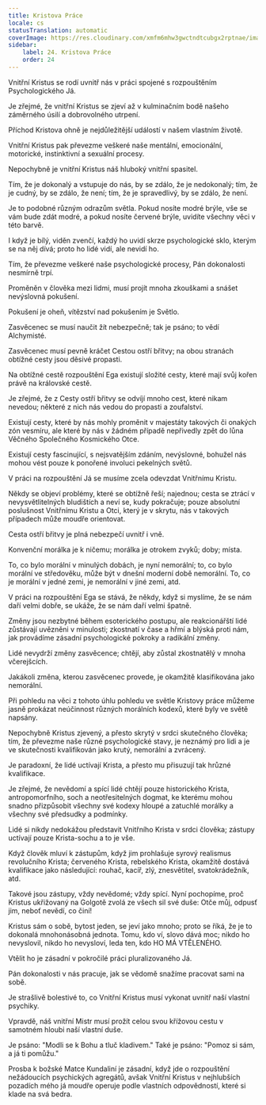 ```yaml
---
title: Kristova Práce
locale: cs
statusTranslation: automatic
coverImage: https://res.cloudinary.com/xmfm6mhw3gwctndtcubgx2rptnae/image/upload/v1741354419/small_cover_la_gran_rebelion_28716e29d2.webp
sidebar:
    label: 24. Kristova Práce
    order: 24
---
```

Vnitřní Kristus se rodí uvnitř nás v práci spojené s rozpouštěním Psychologického Já.

Je zřejmé, že vnitřní Kristus se zjeví až v kulminačním bodě našeho záměrného úsilí a dobrovolného utrpení.

Příchod Kristova ohně je nejdůležitější událostí v našem vlastním životě.

Vnitřní Kristus pak převezme veškeré naše mentální, emocionální, motorické, instinktivní a sexuální procesy.

Nepochybně je vnitřní Kristus náš hluboký vnitřní spasitel.

Tím, že je dokonalý a vstupuje do nás, by se zdálo, že je nedokonalý; tím, že je cudný, by se zdálo, že není; tím, že je spravedlivý, by se zdálo, že není.

Je to podobné různým odrazům světla. Pokud nosíte modré brýle, vše se vám bude zdát modré, a pokud nosíte červené brýle, uvidíte všechny věci v této barvě.

I když je bílý, viděn zvenčí, každý ho uvidí skrze psychologické sklo, kterým se na něj dívá; proto ho lidé vidí, ale nevidí ho.

Tím, že převezme veškeré naše psychologické procesy, Pán dokonalosti nesmírně trpí.

Proměněn v člověka mezi lidmi, musí projít mnoha zkouškami a snášet nevýslovná pokušení.

Pokušení je oheň, vítězství nad pokušením je Světlo.

Zasvěcenec se musí naučit žít nebezpečně; tak je psáno; to vědí Alchymisté.

Zasvěcenec musí pevně kráčet Cestou ostří břitvy; na obou stranách obtížné cesty jsou děsivé propasti.

Na obtížné cestě rozpouštění Ega existují složité cesty, které mají svůj kořen právě na královské cestě.

Je zřejmé, že z Cesty ostří břitvy se odvíjí mnoho cest, které nikam nevedou; některé z nich nás vedou do propasti a zoufalství.

Existují cesty, které by nás mohly proměnit v majestáty takových či onakých zón vesmíru, ale které by nás v žádném případě nepřivedly zpět do lůna Věčného Společného Kosmického Otce.

Existují cesty fascinující, s nejsvatějším zdáním, nevýslovné, bohužel nás mohou vést pouze k ponořené involuci pekelných světů.

V práci na rozpouštění Já se musíme zcela odevzdat Vnitřnímu Kristu.

Někdy se objeví problémy, které se obtížně řeší; najednou; cesta se ztrácí v nevysvětlitelných bludištích a neví se, kudy pokračuje; pouze absolutní poslušnost Vnitřnímu Kristu a Otci, který je v skrytu, nás v takových případech může moudře orientovat.

Cesta ostří břitvy je plná nebezpečí uvnitř i vně.

Konvenční morálka je k ničemu; morálka je otrokem zvyků; doby; místa.

To, co bylo morální v minulých dobách, je nyní nemorální; to, co bylo morální ve středověku, může být v dnešní moderní době nemorální. To, co je morální v jedné zemi, je nemorální v jiné zemi, atd.

V práci na rozpouštění Ega se stává, že někdy, když si myslíme, že se nám daří velmi dobře, se ukáže, že se nám daří velmi špatně.

Změny jsou nezbytné během esoterického postupu, ale reakcionářští lidé zůstávají uvězněni v minulosti; zkostnatí v čase a hřmí a blýská proti nám, jak provádíme zásadní psychologické pokroky a radikální změny.

Lidé nevydrží změny zasvěcence; chtějí, aby zůstal zkostnatělý v mnoha včerejšcích.

Jakákoli změna, kterou zasvěcenec provede, je okamžitě klasifikována jako nemorální.

Při pohledu na věci z tohoto úhlu pohledu ve světle Kristovy práce můžeme jasně prokázat neúčinnost různých morálních kodexů, které byly ve světě napsány.

Nepochybně Kristus zjevený, a přesto skrytý v srdci skutečného člověka; tím, že převezme naše různé psychologické stavy, je neznámý pro lidi a je ve skutečnosti kvalifikován jako krutý, nemorální a zvrácený.

Je paradoxní, že lidé uctívají Krista, a přesto mu přisuzují tak hrůzné kvalifikace.

Je zřejmé, že nevědomí a spící lidé chtějí pouze historického Krista, antropomorfního, soch a neotřesitelných dogmat, ke kterému mohou snadno přizpůsobit všechny své kodexy hloupé a zatuchlé morálky a všechny své předsudky a podmínky.

Lidé si nikdy nedokážou představit Vnitřního Krista v srdci člověka; zástupy uctívají pouze Krista-sochu a to je vše.

Když člověk mluví k zástupům, když jim prohlašuje syrový realismus revolučního Krista; červeného Krista, rebelského Krista, okamžitě dostává kvalifikace jako následující: rouhač, kacíř, zlý, znesvětitel, svatokrádežník, atd.

Takové jsou zástupy, vždy nevědomé; vždy spící. Nyní pochopíme, proč Kristus ukřižovaný na Golgotě zvolá ze všech sil své duše: Otče můj, odpusť jim, neboť nevědí, co činí!

Kristus sám o sobě, bytost jeden, se jeví jako mnoho; proto se říká, že je to dokonalá mnohonásobná jednota. Tomu, kdo ví, slovo dává moc; nikdo ho nevyslovil, nikdo ho nevysloví, leda ten, kdo HO MÁ VTĚLENÉHO.

Vtělit ho je zásadní v pokročilé práci pluralizovaného Já.

Pán dokonalosti v nás pracuje, jak se vědomě snažíme pracovat sami na sobě.

Je strašlivě bolestivé to, co Vnitřní Kristus musí vykonat uvnitř naší vlastní psychiky.

Vpravdě, náš vnitřní Mistr musí prožít celou svou křížovou cestu v samotném hloubi naší vlastní duše.

Je psáno: "Modli se k Bohu a tluč kladivem." Také je psáno: "Pomoz si sám, a já ti pomůžu."

Prosba k božské Matce Kundaliní je zásadní, když jde o rozpouštění nežádoucích psychických agregátů, avšak Vnitřní Kristus v nejhlubších pozadích mého já moudře operuje podle vlastních odpovědností, které si klade na svá bedra.

